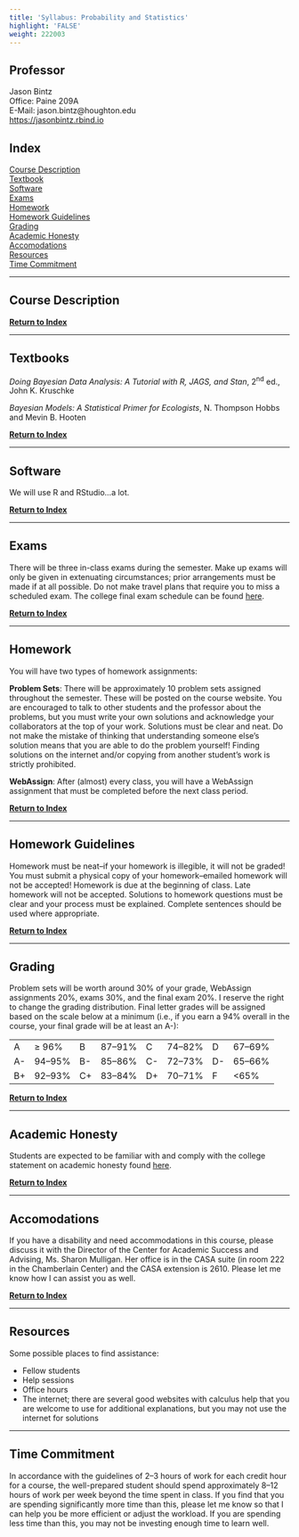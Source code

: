 ```yaml
---
title: 'Syllabus: Probability and Statistics'
highlight: 'FALSE'
weight: 222003
---
```


## Professor {#top}

Jason Bintz  
Office: Paine 209A  
E-Mail: jason.bintz@houghton.edu  
<https://jasonbintz.rbind.io>
                                                      
## Index {#top}

[Course Description](#description)  
[Textbook](#text)  
[Software](#soft)  
[Exams](#exams)  
[Homework](#homework)  
[Homework Guidelines](#guidelines)  
[Grading](#grading)  
[Academic Honesty](#honesty)  
[Accomodations](#accomodations)  
[Resources](#resources)  
[Time Commitment](#time)  

-------------------------------------------------------------------

## Course Description {#description}



[**Return to Index**](#top)

-------------------------------------------------------------------

## Textbooks {#text}

*Doing Bayesian Data Analysis: A Tutorial with R, JAGS, and Stan*, 2<sup>nd</sup> ed., John K. Kruschke

*Bayesian Models: A Statistical Primer for Ecologists*, N. Thompson Hobbs and Mevin B. Hooten

[**Return to Index**](#top)

-------------------------------------------------------------------

## Software {#soft}

We will use R and RStudio...a lot.

[**Return to Index**](#top)

------------------------------------------------------------------------

## Exams {#exams}

There will be three in-class exams during the semester. Make up exams will only be given in extenuating circumstances; prior arrangements must be made if at all possible. Do not make travel plans that require you to miss a scheduled exam. The college final exam schedule can be found [here](http://www.houghton.edu/registrar/final-exam-schedules/).

[**Return to Index**](#top)

------------------------------------------------------------------------

## Homework {#homework}

You will have two types of homework assignments:  

**Problem Sets**: There will be approximately 10 problem sets assigned throughout the semester. These will be posted on the course website. You are encouraged to talk to other students and the professor about the problems, but you must write your own solutions and acknowledge your collaborators at the top of your work. Solutions must be clear and neat. Do not make the mistake of thinking that understanding someone else’s solution means that you are able to do the problem yourself! Finding solutions on the internet and/or copying from another student’s work is strictly prohibited.

**WebAssign**: After (almost) every class, you will have a WebAssign assignment that must be completed before the next class period.

[**Return to Index**](#top)

------------------------------------------------------------------------

## Homework Guidelines {#guidelines}

Homework must be neat–if your homework is illegible, it will not be graded! You must submit a physical copy of your homework–emailed homework will not be accepted! Homework is due at the beginning of class. Late homework will not be accepted. Solutions to homework questions must be clear and your process must be explained. Complete sentences should be used where appropriate.

[**Return to Index**](#top)

------------------------------------------------------------------------

## Grading {#grading}

Problem sets will be worth around 30% of your grade, WebAssign assignments 20%, exams 30%, and the final exam 20%. I reserve the right to change the grading distribution. Final letter grades will be assigned based on the scale below at a minimum (i.e., if you earn a 94% overall in the course, your final grade will be at least an A-): 

| | | | | | | | |
|:------|:------|:------|:------|:------|:------|:------|:------|
| A | ≥ 96% | B | 87–91% | C | 74–82% | D | 67–69% | 
| A- | 94–95% | B- | 85–86% | C- | 72–73% | D- | 65–66% |
| B+ | 92–93% | C+ | 83–84% | D+ | 70–71% | F | <65%  |

[**Return to Index**](#top)

------------------------------------------------------------------------

## Academic Honesty {#honesty}

Students are expected to be familiar with and comply with the college statement on academic honesty found [here](http://www.houghton.edu/2014-2015-catalog/academic-information/policies/).

[**Return to Index**](#top)

------------------------------------------------------------------------

## Accomodations {#accomodations}

If you have a disability and need accommodations in this course, please discuss it with the Director of the Center for Academic Success and Advising, Ms. Sharon Mulligan. Her office is in the CASA suite (in room 222 in the Chamberlain Center) and the CASA extension is 2610. Please let me know how I can assist you as well.

[**Return to Index**](#top)

------------------------------------------------------------------------

## Resources {#resources}

Some possible places to find assistance:

- Fellow students
- Help sessions
- Office hours
- The internet; there are several good websites with calculus help that you are welcome to use for additional explanations, but you may not use the internet for solutions

------------------------------------------------------------------------

## Time Commitment {#time}

In accordance with the guidelines of 2–3 hours of work for each credit hour for a course, the well-prepared student should spend approximately 8–12 hours of work per week beyond the time spent in class. If you find that you are spending significantly more time than this, please let me know so that I can help you be more efficient or adjust the workload. If you are spending less time than this, you may not be investing enough time to learn well.

